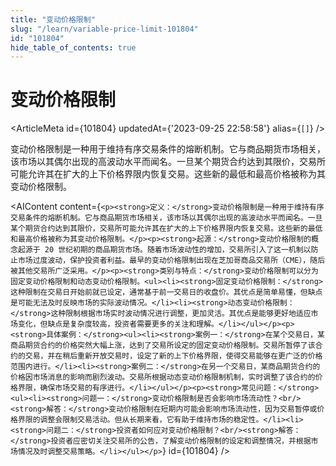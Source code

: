 ```yaml
---
title: "变动价格限制"
slug: "/learn/variable-price-limit-101804"
id: "101804"
hide_table_of_contents: true
---
```



# 变动价格限制

<ArticleMeta id={101804} updatedAt={'2023-09-25 22:58:58'} alias={`[]`} />
<div className='border-solid border-b border-t-0 my-4 border-[var(--ifm-color-gray-300)]' />

变动价格限制是一种用于维持有序交易条件的熔断机制。它与商品期货市场相关，该市场以其偶尔出现的高波动水平而闻名。一旦某个期货合约达到其限价，交易所可能允许其在扩大的上下价格界限内恢复交易。这些新的最低和最高价格被称为其变动价格限制。

<AIContent content={`<p><strong>定义：</strong>变动价格限制是一种用于维持有序交易条件的熔断机制。它与商品期货市场相关，该市场以其偶尔出现的高波动水平而闻名。一旦某个期货合约达到其限价，交易所可能允许其在扩大的上下价格界限内恢复交易。这些新的最低和最高价格被称为其变动价格限制。</p><p><strong>起源：</strong>变动价格限制的概念起源于 20 世纪初期的商品期货市场。随着市场波动性的增加，交易所引入了这一机制以防止市场过度波动，保护投资者利益。最早的变动价格限制出现在芝加哥商品交易所（CME），随后被其他交易所广泛采用。</p><p><strong>类别与特点：</strong>变动价格限制可以分为固定变动价格限制和动态变动价格限制。<ul><li><strong>固定变动价格限制：</strong>这种限制在交易日开始前就已设定，通常基于前一交易日的收盘价。其优点是简单易懂，但缺点是可能无法及时反映市场的实际波动情况。</li><li><strong>动态变动价格限制：</strong>这种限制根据市场实时波动情况进行调整，更加灵活。其优点是能够更好地适应市场变化，但缺点是复杂度较高，投资者需要更多的关注和理解。</li></ul></p><p><strong>具体案例：</strong><ul><li><strong>案例一：</strong>在某个交易日，某商品期货合约的价格突然大幅上涨，达到了交易所设定的固定变动价格限制。交易所暂停了该合约的交易，并在稍后重新开放交易时，设定了新的上下价格界限，使得交易能够在更广泛的价格范围内进行。</li><li><strong>案例二：</strong>在另一个交易日，某商品期货合约的价格因市场消息的影响而剧烈波动。交易所根据动态变动价格限制机制，实时调整了该合约的价格界限，确保市场交易的有序进行。</li></ul></p><p><strong>常见问题：</strong><ul><li><strong>问题一：</strong>变动价格限制是否会影响市场流动性？<br/><strong>解答：</strong>变动价格限制在短期内可能会影响市场流动性，因为交易暂停或价格界限的调整会限制交易活动。但从长期来看，它有助于维持市场的稳定性。</li><li><strong>问题二：</strong>投资者如何应对变动价格限制？<br/><strong>解答：</strong>投资者应密切关注交易所的公告，了解变动价格限制的设定和调整情况，并根据市场情况及时调整交易策略。</li></ul></p>`} id={101804} />
